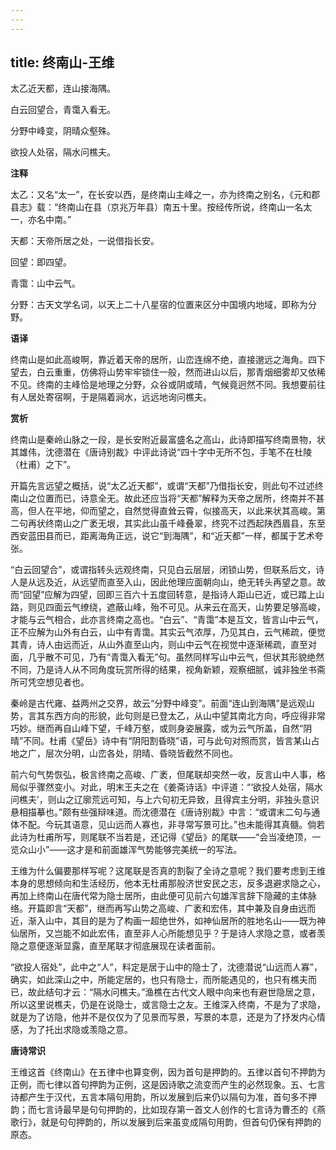 ```yaml
---
---
---
```

title: 终南山-王维
---

太乙近天都，连山接海隅。

白云回望合，青霭入看无。

分野中峰变，阴晴众壑殊。

欲投人处宿，隔水问樵夫。

**注释**

太乙：又名“太一”，在长安以西，是终南山主峰之一，亦为终南之别名，《元和郡县志》载：“终南山在县（京兆万年县）南五十里。按经传所说，终南山一名太一，亦名中南。”

天都：天帝所居之处，一说借指长安。

回望：即四望。

青霭：山中云气。

分野：古天文学名词，以天上二十八星宿的位置来区分中国境内地域，即称为分野。

**语译**

终南山是如此高峻啊，靠近着天帝的居所，山峦连绵不绝，直接邈远之海角。四下望去，白云重重，仿佛将山势牢牢锁住一般，然而进山以后，那青烟细雾却又依稀不见。终南的主峰恰是地理之分野，众谷或阴或晴，气候竟迥然不同。我想要前往有人居处寄宿啊，于是隔着涧水，远远地询问樵夫。

**赏析**

终南山是秦岭山脉之一段，是长安附近最富盛名之高山，此诗即描写终南景物，状其雄伟，沈德潜在《唐诗别裁》中评此诗说“四十字中无所不包，手笔不在杜陵（杜甫）之下”。

开篇先言远望之概括，说“太乙近天都”，或谓“天都”乃借指长安，则此句不过述终南山之位置而已，诗意全无。故此还应当将“天都”解释为天帝之居所，终南并不甚高，但人在平地，仰而望之，自然觉得直耸云霄，似接高天，以此来状其高峻。第二句再状终南山之广袤无垠，其实此山虽千峰叠翠，终究不过西起陕西眉县，东至西安蓝田县而已，距离海角正远，说它“到海隅”，和“近天都”一样，都属于艺术夸张。

“白云回望合”，或谓指转头远观终南，只见白云层层，闭锁山势，但联系后文，诗人是从远及近，从远望而直至入山，因此他理应面朝向山，绝无转头再望之意。故而“回望”应解为四望，回即三百六十五度回转意，是指诗人距山已近，或已踏上山路，则见四面云气缭绕，遮蔽山峰，殆不可见。从来云在高天，山势要足够高峻，才能与云气相合，此亦言终南之高也。“白云”、“青霭”本是互文，皆言山中云气，正不应解为山外有白云，山中有青霭。其实云气浓厚，乃见其白，云气稀疏，便觉其青，诗人由远而近，从山外直至山内，则山中云气在视觉中逐渐稀疏，直至对面，几乎散不可见，乃有“青霭入看无”句。虽然同样写山中云气，但状其形貌绝然不同，乃是诗人从不同角度玩赏所得的结果，视角新颖，观察细腻，诚非独坐书斋所可凭空想见者也。

秦岭是古代雍、益两州之交界，故云“分野中峰变”。前面“连山到海隅”是远观山势，言其东西方向的形貌，此句则是已登太乙，从山中望其南北方向，呼应得非常巧妙。继而再自山峰下望，千峰万壑，或则身姿展露，或为云气所盖，自然“阴晴”不同。杜甫《望岳》诗中有“阴阳割昏晓”语，可与此句对照而赏，皆言某山占地之广，层次分明，山峦各处，阴晴、昏晓皆截然不同也。

前六句气势恢弘，极言终南之高峻、广袤，但尾联却突然一收，反言山中人事，格局似乎骤然变小。对此，明末王夫之在《姜斋诗话》中评道：“‘欲投人处宿，隔水问樵夫’，则山之辽廓荒远可知，与上六句初无异致，且得宾主分明，非独头意识悬相描摹也。”颇有些强辩味道。而沈德潜在《唐诗别裁》中言：“或谓末二句与通体不配。今玩其语意，见山远而人寡也，非寻常写景可比。”也未能得其真髓。倘若此诗为杜甫所写，则尾联不当若是，还记得《望岳》的尾联——“会当凌绝顶，一览众山小”——这才是和前面雄浑气势能够完美统一的写法。

王维为什么偏要那样写呢？这尾联是否真的割裂了全诗之意呢？我们要考虑到王维本身的思想倾向和生活经历，他本无杜甫那般济世安民之志，反多退避求隐之心，再加上终南山在唐代常为隐士居所，由此便可见前六句雄浑言辞下隐藏的主体脉络。开篇即言“天都”，继而再写山势之高峻、广袤和宏伟，其中兼及自身由远而近，渐入山中，其目的是为了构画一超绝世外，如神仙居所的胜地名山——既为神仙居所，又岂能不如此宏伟，直至非人心所能想见乎？于是诗人求隐之意，或者羡隐之意便逐渐显露，直至尾联才彻底展现在读者面前。

“欲投人宿处”，此中之“人”，料定是居于山中的隐士了，沈德潜说“山远而人寡”，确实，如此深山之中，所能定居的，也只有隐士，而所能遇见的，也只有樵夫而已，故此结句才云：“隔水问樵夫。”渔樵在古代文人眼中向来也有避世隐居之意，所以这里说樵夫，仍是在说隐士，或言隐士之友。王维深入终南，不是为了求隐，就是为了访隐，他并不是仅仅为了见景而写景，写景的本意，还是为了抒发内心情感，为了托出求隐或羡隐之意。

**唐诗常识**

王维这首《终南山》在五律中也算变例，因为首句是押韵的。五律以首句不押韵为正例，而七律以首句押韵为正例，这是因诗歌之流变而产生的必然现象。五、七言诗都产生于汉代，五言本隔句用韵，所以发展到后来仍以隔句为准，首句多不押韵；而七言诗最早是句句押韵的，比如现存第一首文人创作的七言诗为曹丕的《燕歌行》，就是句句押韵的，所以发展到后来虽变成隔句用韵，但首句仍保有押韵的原态。